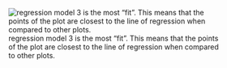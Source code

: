 ![regression model 3 is the most "fit". This means that the points of the plot are closest to the line of regression when compared to other plots.](Rplot.png)
